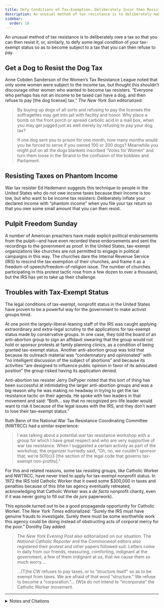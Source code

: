 ```yaml
---
title: Defy Conditions of Tax-Exemption, Deliberately Incur then Resist a Tax
description: An unusual method of tax resistance is to deliberately make yourself taxable in order to owe a tax that you can then resist.
sidebar:
  order: 18
---
```


An unusual method of tax resistance is to deliberately owe a tax so that you can then resist it, or, similarly, to defy some legal condition of your tax-exempt status so as to become subject to a tax that you can then refuse to pay.

## <Badge text="Example" size="medium" /> Get a Dog to Resist the Dog Tax

Anne Cobden Sanderson of the Women’s Tax Resistance League noted that only some women were subject to the income tax, but thought this shouldn’t discourage other women who wanted to become tax resisters.
“Everyone who perhaps has not an income to be taxed can have a dog, and then refuse to pay [the dog license] tax.”
<i>The New York Sun</i> editorialized:

> By buying up dogs of all sorts and refusing to pay the licenses the suffragettes may get into jail with facility and honor.
> Why place a bomb on the front porch or spread carbolic acid in a mail box, when you may get jugged just as well merely by refusing to pay your dog tax?
>
> If one dog sent you to prison for one month, how many months would you be forced to serve if you owned 100 or 200 dogs?
> Meanwhile you might put on all the dogs blankets inscribed “Votes for Women” and turn them loose in the Strand to the confusion of the bobbies and Parliament.

## <Badge text="Example" size="medium" /> Resisting Taxes on Phantom Income

War tax resister Ed Hedemann suggests this technique to people in the United States who do not owe income taxes because their income is too low, but who want to be income tax resisters:
Deliberately inflate your declared income with “phantom income” when you file your tax return so that you owe some small amount that you can then resist.

## <Badge text="Example" size="medium" /> Pulpit Freedom Sunday

A number of American preachers have made explicit political endorsements from the pulpit—and have even recorded these endorsements and sent the recordings to the government as proof.
In the United States, tax-exempt organizations like churches are not permitted to engage in political campaigns in this way.
The churches dare the Internal Revenue Service (IRS) to rescind the tax exemption of their churches, and frame it as a freedom-of-speech/freedom-of-religion issue.
The number of churches participating in this protest tactic rose from a few dozen to over a thousand, but the IRS has yet to take up their challenge.

## <Badge text="Examples" size="medium" /> Troubles with Tax-Exempt Status

The legal conditions of tax-exempt, nonprofit status in the United States have proven to be a powerful way for the government to make activist groups timid.

At one point the largely-liberal-leaning staff of the IRS was caught applying extraordinary and extra-legal scrutiny to the applications for tax-exempt status made by conservative groups.
In one case, they told the board of an anti-abortion group to sign an affidavit swearing that the group would not hold or sponsor protests at family planning clinics, as a condition of being granted tax-exempt status.
Another anti-abortion group was told that because its outreach material was “condemnatory and opinionated” with “no intelligent discussion of the subject of abortions” and because its activities “are designed to influence public opinion in favor of its advocated position” the group risked having its application denied.

Anti-abortion tax resister Jerry DePyper noted that this sort of thing has been successful at intimidating the larger anti-abortion groups and was a big reason why he was making no headway in trying to get the tax resistance tactic on their agenda.
He spoke with two leaders in that movement and said:
“Both… say that no recognized pro-life leader would want to risk it because of the legal issues with the IRS, and they don’t want to lose their tax-exempt status.”

Ruth Benn of the National War Tax Resistance Coordinating Committee (NWTRCC) had a similar experience:

> I was talking about a potential war tax resistance workshop with a group for which I have great respect and who are very supportive of war tax resistance.
> When I suggested a certain activity as part of the workshop, the organizer hurriedly said, “Oh, no, we couldn’t sponsor that; we’re 501(c)3 [the section of the legal code that governs tax-exempt non-profits].”

For this and related reasons, some tax resisting groups, like Catholic Worker and NWTRCC, have never tried to apply for tax-exempt nonprofit status.
In 1972 the IRS told Catholic Worker that it owed some $300,000 in taxes and penalties because of this (the tax agency eventually retreated, acknowledging that Catholic Worker was a <i>de facto</i> nonprofit charity, even if it was never going to fill out the <i>de jure</i> paperwork).

This episode turned out to be a good propaganda opportunity for Catholic Worker.
The <i>New York Times</i> editorialized:
“Surely the IRS must have genuine frauds to investigate.
Surely there must be some worthwhile work this agency could be doing instead of obstructing acts of corporal mercy for the poor.”
Dorothy Day added:

> The <i>New York Evening Post</i> also editorialized on our situation.
> The <i>National Catholic Reporter</i> and the <i>Commonweal</i> editors also registered their protest and other papers followed suit.
> Letters come in daily from our friends, reassuring, comforting, indignant at the government, a few of them indignant at us, that we cause them so much worry.…
>
> …[T]he CW refuses to pay taxes, or to “structure itself” so as to be exempt from taxes.
> We are afraid of that word “structure.”
> We refuse to become a “corporation.”…
> [W]e do not intend to “incorporate” the Catholic Worker movement.

<hr />

<details>
<summary>Notes and Citations</summary>

* [“Trafalgar Square Mass Meeting: Mrs. Cobden Sanderson”](https://news.google.com/newspapers?id=GeI6AAAAIBAJ&sjid=6ikMAAAAIBAJ&pg=4616,2737185) <i>The Vote</i> 15 October 1910, p. 291
* [“Dog Tax Strike Is Mrs. Snowden’s Plea”](https://www.fultonhistory.com/Newspaper%209/New%20York%20NY%20Sun/New%20York%20NY%20Sun%201913%20%20Grayscale/New%20York%20NY%20Sun%201913%20%20Grayscale%20-%201094.pdf) <i>New York Sun</i> 13 February 1913
* “Phantom Income” <i>More Than a Paycheck</i> June 2012, p. 2
* DePyper, Jerry “Luke 13:6–9” <i>Pro-life strike/abortion boycott</i> 14 December 2011
* Benn, Ruth [“Nonprofits and Tax-Exempt Status”](https://nwtrcc.org/war-tax-resistance-resources/readings/nonprofits-and-tax-exempt-status/) <i>A Collection of Readings on Money: By, For, and About War Tax Resisters and Resistance</i>
* (editorial) “Imagination, Please” <i>New York Times</i> 24 May 1972
* Day, Dorothy [“On Pilgrimage”](https://catholicworker.org/522-html/) <i>The Catholic Worker</i> June 1972

</details>
